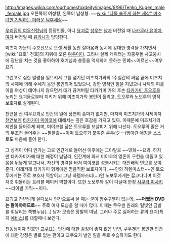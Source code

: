 http://images.wikia.com/ourhomesfoxdeity/images/9/96/Tenko_Kugen_male_female.jpg
오른쪽이 여성형, 왼쪽이 남성형. ~~[[wiki: "나를 술푸게 하는 세상" 미소녀만 기억하는 더러운 덕후세상]]~~

[[우리집의 여우신령님]]의 등장인물, 아니 [[요괴]]로 [[성우]]는 [[남자]] 버전일 때 [[나카무라 유이치]], [[여자]] 버전일 때 [[유카나]]가 담당한다.

미즈치 가문의 수호신으로 오랜 세월 동안 살아옴과 동시에 강대한 영력을 가지면서 [wiki:"요호" 천호]의 지위에 오른 [[여우]]이다. 그러나 실제 캐릭터는 좌충우돌 사고뭉치에 장난을 치는 것을 좋아하여 호기심과 충동을 억제하지 못하는 민폐~~어르신~~여우요괴.

그런고로 심한 말썽을 일으켜서 그를 섬기던 미즈치가와의 1주일간의 싸움 끝에 미즈치의 사제에 의해 수세기 동안 봉인되어 있었으나, 강한 영적인 힘을 지녔으나 사제의 피를 이을 여성이 태어나지 않으면서 대가 끊겨버릴 타카가미 가의 후손 [[타카가미 토오루]]을 노리는 요괴들로부터 지키기 위해 미즈치가의 봉인이 풀리고, 토오루와 노보루의 영적 보호자로 살게된다.

천년을 산 여우요괴로 인간의 일에 당연히 흥미가 없지만, 마지막 미즈치가의 사제이자 [[천연]][[보케]] [[타카가미 미야코]]에 대해서는 깊은 호감을 가지고 있다. 이때문에 미즈치가의 제안을 들어주게 되며, 미야코를 닮은 토오루를 보살피기 위해 나선다. 토오루의 말은 거의 무조건 들어주는 ~~팔불출~~이며 토오루가 붙여준 쿠우(クー)짱이란 애칭을 스스로도 마음에 들어 한다.

그 성격이 어디 안가는 고로 인간계로 들어선 이후에는 그야말로 ~~민폐~~요괴. 하지만 타카가미가에 대한 애정이 남달라, 인간계에 와서 미야코의 영혼이 구천을 떠돌고 있음을 뒤늦게 알고나서, 자신의 영력을 바쳐 미야코를 성불시키는 대인배적 면모를 보여준다. 이래저래 타카가미 형제에겐 믿음직한 보호자이다. ~~인외 하렘마스터~~인 토오루에게는 주로 보호자 역할이고 그냥 하렘마스터(...)인 노보루에게는 끌고다니며 이것저것 휘둘리는 트러블 메이커 역할이다. 또한 노보루와 같이 다닐때 한정 [[사쿠라 미사키]] ~~라이벌 기믹~~이다.

요괴고 천년넘게 살다보니 인간으로써 살 때는 굳이 암수구별이 없는데, ~~'''어쨌든 DVD는 팔아야하므로'''~~ 주로 여자 모습을 할 때가 많다. 이때는 쿠우겐 원래의 털빛인 금발을 휘날리는 쭉빵누님(...) 남자 모습은 장발의 미남. 그러나 주로 싫어하는 류의 요괴(특히 [[에비스]])를 대할때나 보인다.

친동생이자 천호인 [[교쿠요]]는 인간에 대한 감정이 좋지 않은 반면, 쿠우겐은 봉인한 인간에 대한 감정은 별로 없는 편이고 교쿠요가 벌인 일을 주로 수습하기도 한다.
